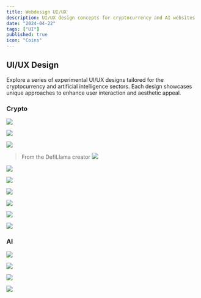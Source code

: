 ```yaml
---
title: Webdesign UI/UX
description: UI/UX design concepts for cryptocurrency and AI websites
date: "2024-04-22"
tags: ["UI"]
published: true
icon: "Coins"
---
```


## UI/UX Design

Explore a series of experimental UI/UX designs tailored for the cryptocurrency and artificial intelligence sectors. Each design showcases unique approaches to enhance user interaction and aesthetic appeal.

### Crypto

![](/images/metamask-UI.webp)

![](/images/uniswap-UI.webp)

![](/images/defillama-UI.webp)

> From the DefiLlama creator
![](/images/0xngmi.webp)

![](/images/debank-UI.webp)

![](/images/cosmos-UI.webp)

![](/images/bitcoin-UI.webp)

![](/images/ethereum-UI.webp)

![](/images/doge-UI.webp)

![](/images/avalanche-UI.webp)

### AI

![](/images/langchain-ui-1.webp)

![](/images/langchain-ui-2.webp)

![](/images/langchain-ui-3.webp)

![](/images/langchain-ui-4.webp)
